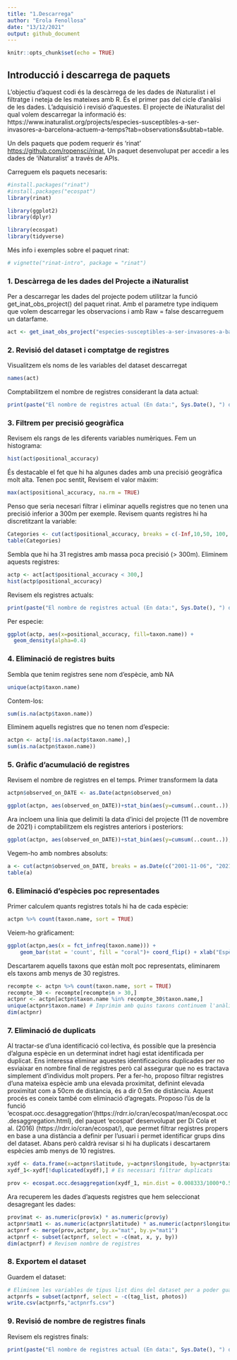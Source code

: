 ---
title: "1.Descarrega"
author: "Erola Fenollosa"
date: "13/12/2021"
output: github_document
---

```{r setup, include=FALSE}
knitr::opts_chunk$set(echo = TRUE)
```

## Introducció i descarrega de paquets
L'objectiu d'aquest codi és la descàrrega de les dades de iNaturalist i el filtratge i neteja de les mateixes amb R. És el primer pas del cicle d'anàlisi de les dades. L'adquisició i revisió d'aquestes. El projecte de iNaturalist del qual volem descarregar la informació és: https://www.inaturalist.org/projects/especies-susceptibles-a-ser-invasores-a-barcelona-actuem-a-temps?tab=observations&subtab=table.

Un dels paquets que podem requerir és 'rinat' <https://github.com/ropensci/rinat>, Un paquet desenvolupat per accedir a les dades de 'iNaturalist' a través de APIs.

Carreguem els paquets necesaris:
```{r, results='hide', warning=FALSE, error=FALSE, message=FALSE}
#install.packages("rinat")
#install.packages("ecospat")
library(rinat)

library(ggplot2)
library(dplyr)

library(ecospat)
library(tidyverse)
```

Més info i exemples sobre el paquet rinat:
```{r}
# vignette("rinat-intro", package = "rinat")
```



### 1. Descàrrega de les dades del Projecte a iNaturalist
Per a descarregar les dades del projecte podem utilitzar la funció get_inat_obs_project() del paquet rinat. Amb el parametre type indiquem que volem descarregar les observacions i amb Raw = false descarreguem un datarfame.
```{r, results='hide', warning=FALSE, error=FALSE, message=FALSE}
act <- get_inat_obs_project("especies-susceptibles-a-ser-invasores-a-barcelona-actuem-a-temps", type = "observations", raw=FALSE)
```

### 2. Revisió del dataset i comptatge de registres
Visualitzem els noms de les variables del dataset descarregat
```{r}
names(act)
```

Comptabilitzem el nombre de registres considerant la data actual:
```{r}
print(paste("El nombre de registres actual (En data:", Sys.Date(), ") del projecte és: ", dim(act)[1]))
```

### 3. Filtrem per precisió geogràfica
Revisem els rangs de les diferents variables numèriques. Fem un histograma:
```{r}
hist(act$positional_accuracy)
```

És destacable el fet que hi ha algunes dades amb una precisió geogràfica molt alta. Tenen poc sentit, Revisem el valor màxim:
```{r}
max(act$positional_accuracy, na.rm = TRUE)
```

Penso que seria necesari filtrar i eliminar aquells registres que no tenen una precisió inferior a 300m per exemple. Revisem quants registres hi ha discretitzant la variable:
```{r}
Categories <- cut(act$positional_accuracy, breaks = c(-Inf,10,50, 100, 300,Inf), labels = c("<10","10-50","50-100", "100-300", ">300"))
table(Categories)
```
 
Sembla que hi ha 31 registres amb massa poca precisió (> 300m). Eliminem aquests registres:
```{r}
actp <- act[act$positional_accuracy < 300,]
hist(actp$positional_accuracy)
```

Revisem els registres actuals:
```{r}
print(paste("El nombre de registres actual (En data:", Sys.Date(), ") del projecte és: ", dim(actp)[1]))
```

Per especie:
```{r, results='hide', warning=FALSE, error=FALSE, message=FALSE}
ggplot(actp, aes(x=positional_accuracy, fill=taxon.name)) +
  geom_density(alpha=0.4)

```

### 4. Eliminació de registres buits
Sembla que tenim registres sene nom d'espècie, amb NA
```{r}
unique(actp$taxon.name)
```

Contem-los:
```{r}
sum(is.na(actp$taxon.name))
```

Eliminem aquells registres que no tenen nom d'especie:
```{r}
actpn <- actp[!is.na(actp$taxon.name),]
sum(is.na(actpn$taxon.name))
```


### 5. Gràfic d'acumulació de registres
Revisem el nombre de registres en el temps. Primer transformem la data
```{r}
actpn$observed_on_DATE <- as.Date(actpn$observed_on)
```


```{r, results='hide', warning=FALSE, error=FALSE, message=FALSE}
ggplot(actpn, aes(observed_on_DATE))+stat_bin(aes(y=cumsum(..count..)),geom="line",bins=500)

```

Ara incloem una línia que delimiti la data d'inici del projecte (11 de novembre de 2021) i comptabilitzem els registres anteriors i posteriors:
```{r, results='hide', warning=FALSE, error=FALSE, message=FALSE}
ggplot(actpn, aes(observed_on_DATE))+stat_bin(aes(y=cumsum(..count..)),geom="line",bins=500) + geom_vline(xintercept=as.Date("2021-11-06"), linetype=4)

```

Vegem-ho amb nombres absoluts:
```{r}
a <- cut(actpn$observed_on_DATE, breaks = as.Date(c("2001-11-06", "2021-11-06", "2022-11-06")), labels = c("Abans d'iniciar el projecte","Després d'iniciar el projecte"))
table(a)
```


### 6. Eliminació d'espècies poc representades
Primer calculem quants registres totals hi ha de cada espècie:
```{r}
actpn %>% count(taxon.name, sort = TRUE)
```

Veiem-ho gràficament:
```{r}
ggplot(actpn,aes(x = fct_infreq(taxon.name))) + 
	geom_bar(stat = 'count', fill = "coral")+ coord_flip() + xlab("Espècie")+ ylab("Nombre de registres")
```

Descartarem aquells taxons que estàn molt poc representats, eliminarem els taxons amb menys de 30 registres. 
```{r}
recompte <- actpn %>% count(taxon.name, sort = TRUE)
recompte_30 <- recompte[recompte$n > 30,]
actpnr <- actpn[actpn$taxon.name %in% recompte_30$taxon.name,]
unique(actpnr$taxon.name) # Imprimim amb quins taxons continuem l'anàlisi i les dimensions
dim(actpnr)
```

### 7. Eliminació de duplicats
Al tractar-se d'una identificació col·lectiva, és possible que la presència d'alguna espècie en un determinat indret hagi estat identificada per duplicat. Ens interessa eliminar aquestes identificacions duplicades per no esviaixar en nombre final de registres però cal assegurar que no es tractava simplement d'individus molt propers. Per a fer-ho, proposo filtrar registres d'una mateixa espècie amb una elevada proximitat, definint elevada proximitat com a 50cm de distància, és a dir 0.5m de distància. Aquest procés es coneix també com eliminació d'agregats. Proposo l'ús de la funció 'ecospat.occ.desaggregation'(https://rdrr.io/cran/ecospat/man/ecospat.occ.desaggregation.html), del paquet 'ecospat' desenvolupat per Di Cola et al. (2016) (https://rdrr.io/cran/ecospat/), que permet filtrar registres propers en base a una distància a definir per l'usuari i permet identificar grups dins del dataset. 
Abans però caldrà revisar si hi ha duplicats i descartarem espècies amb menys de 10 registres. 

```{r}
xydf <- data.frame(x=actpnr$latitude, y=actpnr$longitude, by=actpnr$taxon.name) # creem un dataframe per a introduir a la funció. 
xydf_1<-xydf[!duplicated(xydf),] # Es necessari filtrar duplicats

prov <- ecospat.occ.desaggregation(xydf_1, min.dist = 0.008333/1000*0.5, by = 'by') # Introduim la distància que acceptarem en graus, tenint en compte que 0.008333 corresponen a 1km a l'equador. Considero com a distància minima a acceptar 0.5m.
```

Ara recuperem les dades d'aquests registres que hem seleccionat desagregant les dades:
```{r}
prov$mat <- as.numeric(prov$x) * as.numeric(prov$y)
actpnr$mat1 <- as.numeric(actpnr$latitude) * as.numeric(actpnr$longitude)
actpnrf <- merge(prov,actpnr, by.x="mat", by.y="mat1")
actpnrf <- subset(actpnrf, select = -c(mat, x, y, by))
dim(actpnrf) # Revisem nombre de registres
```


### 8. Exportem el dataset
Guardem el dataset:
```{r}
# Eliminem les variables de tipus list dins del dataset per a poder guardar-lo:
actpnrfs = subset(actpnrf, select = -c(tag_list, photos))
write.csv(actpnrfs,"actpnrfs.csv")
```

### 9. Revisió de nombre de registres finals
Revisem els registres finals:
```{r}
print(paste("El nombre de registres actual (En data:", Sys.Date(), ") del projecte és: ", dim(actpnrfs)[1]))
```




